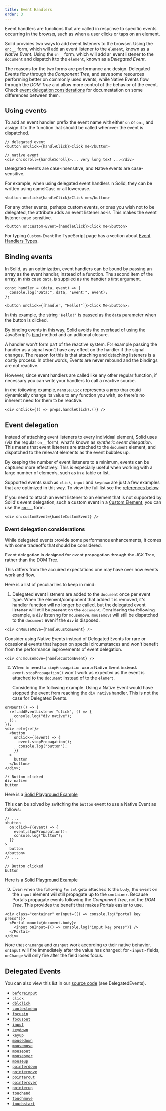 ```yaml
---
title: Event Handlers
order: 3
---
```


Event handlers are functions that are called in response to specific events
occurring in the browser, such as when a user clicks or taps on an element.

Solid provides two ways to add event listeners to the browser. Using the
[`on:__`](/reference/jsx-attributes/on-and-oncapture) form, which will add an
event listener to the `element`, known as a _Native Event_. Using the
[`on__`](/reference/jsx-attributes/on_) form, which will add an event listener
to the `document` and dispatch it to the `element`, known as a _Delegated
Event_.

The reasons for the two forms are performance and design. Delegated Events flow
through the _Component Tree_, and save some resources performing better on
commonly used events, while Native Events flow through the _DOM Tree_ and allow
more control of the behavior of the event. Check
[event delegation considerations](#event-delegation-considerations) for
documentation on some differences between them.

## Using events

To add an event handler, prefix the event name with either `on` or `on:`, and
assign it to the function that should be called whenever the event is
dispatched.

```tsx
// delegated event
<button onClick={handleClick}>Click me</button>

// native event
<div on:scroll={handleScroll}>... very long text ...</div>
```

<Callout type="info" title="Case Sensitivity">
  Delegated events are case-insensitive, and Native events are case-sensitive.
</Callout>

For example, when using delegated event handlers in Solid, they can be written
using camelCase or all lowercase.

```tsx
<button onclick={handleClick}>Click me</button>
```

For any other events, perhaps custom events, or ones you wish not to be
delegated, the attribute adds an event listener as-is. This makes the event
listener case sensitive.

```tsx
<button on:Custom-Event={handleClick}>Click me</button>
```

For typing `Custom-Event` the TypeScript page has a section about
[Event Handlers Types](/configuration/typescript#event-handling).

## Binding events

In Solid, as an optimization, event handlers can be bound by passing an array as
the event handler, instead of a function. The second item of the array, in this
case `data`, is supplied as the handler's first argument.

```tsx
const handler = (data, event) => {
  console.log("Data:", data, "Event:", event);
};

<button onClick={[handler, "Hello!"]}>Click Me</button>;
```

In this example, the string `'Hello!'` is passed as the `data` parameter when
the button is clicked.

By binding events in this way, Solid avoids the overhead of using the
JavaScript's
[bind](https://developer.mozilla.org/en-US/docs/Web/JavaScript/Reference/Global_objects/Function/bind)
method and an aditional closure.

<Callout type="tip" title="Dynamic Handlers">

A handler won't form part of the reactive system. For example passing the
handler as a signal won't have any effect on the handler if the signal changes.
The reason for this is that attaching and detaching listeners is a costly
process. In other words, Events are never rebound and the bindings are not
reactive.

However, since event handlers are called like any other regular function, if
necessary you can write your handlers to call a reactive source.

In the following example, `handleClick` represents a prop that could dynamically
change its value to any function you wish, so there's no inherent need for them
to be reactive.

```tsx
<div onClick={() => props.handleClick?.()} />
```

</Callout>

## Event delegation

Instead of attaching event listeners to every individual element, Solid uses
(via the regular [`on__`](/reference/jsx-attributes/on_) form), what's known as
_synthetic event delegation_. This means that event listeners are attached to
the `document` element, and dispatched to the relevant elements as the event
bubbles up.

By keeping the number of event listeners to a minimum, events can be captured
more effectively. This is especially useful when working with a large number of
elements, such as in a table or list.

Supported events such as `click`, `input` and `keydown` are just a few examples
that are optimized in this way. To view the full list see the
[references below](#delegated-events).

If you need to attach an event listener to an element that is not supported by
Solid's event delegation, such a custom event in a
[Custom Element](https://developer.mozilla.org/en-US/docs/Web/API/Web_components/Using_custom_elements),
you can use the [`on:__`](/reference/jsx-attributes/on-and-oncapture) form.

```tsx
<div on:customEvent={handleCustomEvent} />
```

### Event delegation considerations

While delegated events provide some performance enhancements, it comes with some
tradeoffs that should be considered.

 <Callout type="info" title="Design">

Event delegation is designed for event propagation through the JSX Tree, rather
than the DOM Tree.

</Callout>

This differs from the acquired expectations one may have over how events work
and flow.

Here is a list of peculiarities to keep in mind:

1.  Delegated event listeners are added to the `document` once per event type.
    When the element/component that added it is removed, it's handler function
    will no longer be called, but the delegated event listener will still be
    present on the `document`. Considering the following example, a `div`
    listening for `mousemove`. `mousemove` will still be dispatched to the
    `document` even if the `div` is disposed.

```tsx
<div onMouseMove={handleCustomEvent} />
```

<Callout type="tip" title="Ocassional Events">
Consider using Native Events instead of Delegated Events for rare or ocassional events that happen on special circumstances and won't benefit from the performance improvements of event delegation.

```tsx
<div on:mousemove={handleCustomEvent} />
```

</Callout>

2. When in need to `stopPropagation` use a Native Event instead.
   `event.stopPropagation()` won't work as expected as the event is attached to
   the `document` instead of to the `element`.

   Considering the following example. Using a Native Event would have stopped
   the event from reaching the `div native` handler. This is not the case for
   Delegated Events.

```tsx
onMount(() => {
  ref.addEventListener("click", () => {
    console.log("div native");
  });
});
<div ref={ref}>
  <button
    onClick={(event) => {
      event.stopPropagation();
      console.log("button");
    }}
  >
    button
  </button>
</div>;
```

```shellsession title="Console output"
// Button clicked
div native
button
```

Here is a
[Solid Playground Example](https://playground.solidjs.com/anonymous/c5346f84-01e4-4080-8ace-4443ffd0bb10)

This can be solved by switching the `button` event to use a Native Event as
follows:

```tsx ins="on:click"
// ...
<button
  on:click={(event) => {
    event.stopPropagation();
    console.log("button");
  }}
>
  button
</button>
// ...
```

```shellsession
// Button clicked
button
```

Here is a
[Solid Playground Example](https://playground.solidjs.com/anonymous/9e2deddc-2e83-4ac2-8ee0-49c7c3a45d11)

3. Even when the following `Portal` gets attached to the `body`, the event on
   the `input` element will still propagate up to the `container`. Because
   Portals propagate events following the _Component Tree_, not the _DOM Tree_.
   This provides the benefit that makes Portals easier to use.

```tsx
<div class="container" onInput={() => console.log("portal key press")}>
  <Portal mount={document.body}>
    <input onInput={() => console.log("input key press")} />
  </Portal>
</div>
```

<Callout type="tip" title="onInput / onChange">

Note that `onChange` and `onInput` work according to their native behavior.
`onInput` will fire immediately after the value has changed; for `<input>`
fields, `onChange` will only fire after the field loses focus.

</Callout>

## Delegated Events

You can also view this list in our
[source code](https://github.com/ryansolid/dom-expressions/blob/main/packages/dom-expressions/src/constants.js)
(see DelegatedEvents).

- [`beforeinput`](https://developer.mozilla.org/en-US/docs/Web/API/Element/beforeinput_event)
- [`click`](https://developer.mozilla.org/en-US/docs/Web/API/HTMLElement/click)
- [`dblclick`](https://developer.mozilla.org/en-US/docs/Web/API/Element/dblclick_event)
- [`contextmenu`](https://developer.mozilla.org/en-US/docs/Web/API/Element/contextmenu_event)
- [`focusin`](https://developer.mozilla.org/en-US/docs/Web/API/Element/focusin_event)
- [`focusout`](https://developer.mozilla.org/en-US/docs/Web/API/Element/focusout_event)
- [`input`](https://developer.mozilla.org/en-US/docs/Web/API/Element/input_event)
- [`keydown`](https://developer.mozilla.org/en-US/docs/Web/API/Element/keydown_event)
- [`keyup`](https://developer.mozilla.org/en-US/docs/Web/API/Element/keyup_event)
- [`mousedown`](https://developer.mozilla.org/en-US/docs/Web/API/Element/mousedown_event)
- [`mousemove`](https://developer.mozilla.org/en-US/docs/Web/API/Element/mousemove_event)
- [`mouseout`](https://developer.mozilla.org/en-US/docs/Web/API/Element/mouseout_event)
- [`mouseover`](https://developer.mozilla.org/en-US/docs/Web/API/Element/mouseover_event)
- [`mouseup`](https://developer.mozilla.org/en-US/docs/Web/API/Element/mouseup_event)
- [`pointerdown`](https://developer.mozilla.org/en-US/docs/Web/API/Element/pointerdown_event)
- [`pointermove`](https://developer.mozilla.org/en-US/docs/Web/API/Element/pointermove_event)
- [`pointerout`](https://developer.mozilla.org/en-US/docs/Web/API/Element/pointerout_event)
- [`pointerover`](https://developer.mozilla.org/en-US/docs/Web/API/Element/pointerover_event)
- [`pointerup`](https://developer.mozilla.org/en-US/docs/Web/API/Element/pointerup_event)
- [`touchend`](https://developer.mozilla.org/en-US/docs/Web/API/Element/touchend_event)
- [`touchmove`](https://developer.mozilla.org/en-US/docs/Web/API/Element/touchmove_event)
- [`touchstart`](https://developer.mozilla.org/en-US/docs/Web/API/Element/touchstart_event)

